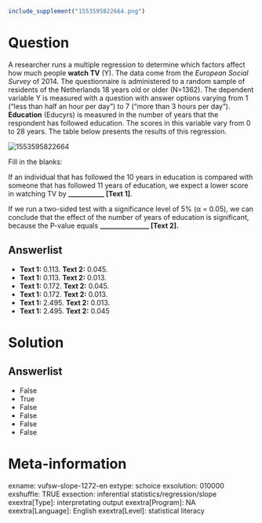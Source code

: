 ```r
include_supplement("1553595822664.png")
```

Question
========
A researcher runs a multiple regression to determine which factors
affect how much people **watch TV** (Y). The data come from the
*European Social Survey* of 2014. The questionnaire is administered to a
random sample of residents of the Netherlands 18 years old or older
(N=1362). The dependent variable Y is measured with a question with
answer options varying from 1 (“less than half an hour per day”) to 7
(“more than 3 hours per day”). **Education** (Educyrs) is measured in
the number of years that the respondent has followed education. The
scores in this variable vary from 0 to 28 years. The table below
presents the results of this regression.  
  
<img src="1553595822664.png" class="fr-fic fr-dii tvcss_2"
alt="1553595822664" />  
  
Fill in the blanks:  
  
If an individual that has followed the 10 years in education is compared
with someone that has followed 11 years of education, we expect a lower
score in watching TV by **\_\_\_\_\_\_\_\_\_\_\_ \[Text 1\]**.  
  
If we run a two-sided test with a significance level of 5% (α = 0.05),
we can conclude that the effect of the number of years of education is
significant, because the P-value equals **\_\_\_\_\_\_\_\_\_\_\_\_\_\_\_
\[Text 2\].**

Answerlist
----------
* **Text 1:** 0.113. **Text 2:** 0.045.
* **Text 1:** 0.113. **Text 2:** 0.013.
* **Text 1:** 0.172. **Text 2:** 0.045.
* **Text 1:** 0.172. **Text 2:** 0.013.
* **Text 1:** 2.495. **Text 2:** 0.013.
* **Text 1:** 2.495. **Text 2:** 0.045

Solution
========










Answerlist
----------
* False
* True
* False
* False
* False
* False

Meta-information
================
exname: vufsw-slope-1272-en
extype: schoice
exsolution: 010000
exshuffle: TRUE
exsection: inferential statistics/regression/slope
exextra[Type]: interpretating output
exextra[Program]: NA
exextra[Language]: English
exextra[Level]: statistical literacy

